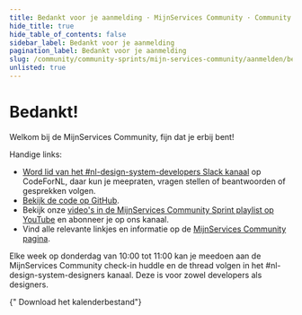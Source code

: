 ```yaml
---
title: Bedankt voor je aanmelding · MijnServices Community · Community Sprints
hide_title: true
hide_table_of_contents: false
sidebar_label: Bedankt voor je aanmelding
pagination_label: Bedankt voor je aanmelding
slug: /community/community-sprints/mijn-services-community/aanmelden/bedankt
unlisted: true
---
```



# Bedankt!

Welkom bij de MijnServices Community, fijn dat je erbij bent!

Handige links:

- [Word lid van het #nl-design-system-developers Slack kanaal](https://praatmee.codefor.nl) op CodeForNL, daar kun je meepraten, vragen stellen of beantwoorden of gesprekken volgen.
- [Bekijk de code op GitHub](https://github.com/nl-design-system/mijn-services).
- Bekijk onze [video's in de MijnServices Community Sprint playlist op YouTube](https://www.youtube.com/playlist?list=PLnAxFMscDU3F1VYQxlJLpmV-Z-FQ6hCU_) en abonneer je op ons kanaal.
- Vind alle relevante linkjes en informatie op de [MijnServices Community pagina](https://nldesignsystem.nl/community/community-sprints/mijn-services-community).

Elke week op donderdag van 10:00 tot 11:00 kan je meedoen aan de MijnServices Community check-in huddle en de thread volgen in het #nl-design-system-designers kanaal. Deze is voor zowel developers als designers.

<ActionGroup>
  <ButtonLink
    appearance="secondary-action"
    href="https://nldesignsystem.nl/mijn-services-community/mijn-services-community-check-in.ics"
    download="https://nldesignsystem.nl/mijn-services-community/mijn-services-community-check-in.ics"
    aria-label="iCal bestand voor de MijnServices Community check-in (download)"
  >
    <IconCalendarEvent />
    {" Download het kalenderbestand"}
  </ButtonLink>
</ActionGroup>

